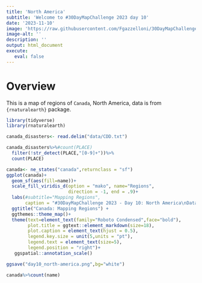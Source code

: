 ```yaml
---
title: 'North America'
subtitle: 'Welcome to #30DayMapChallenge 2023 day 10'
date: '2023-11-10'
image: 'https://raw.githubusercontent.com/Fgazzelloni/30DayMapChallenge/master/2023/day10_north-america/day10_north-america.png'
image-alt: ''
description: ''
output: html_document
execute: 
   eval: false
---
```


# Overview

This is a map of regions of `Canada`, North America, data is from `{rnaturalearth}` package. 



```r
library(tidyverse)
library(rnaturalearth)
```


```r
canada_disasters<- read.delim("data/CDD.txt")

canada_disasters%>%#count(PLACE)
  filter(!str_detect(PLACE,"[0-9]+"))%>%
  count(PLACE)
```

```r
canada<- ne_states("canada",returnclass = "sf")
ggplot(canada)+
  geom_sf(aes(fill=name))+
  scale_fill_viridis_d(option = "mako", name="Regions",
                       direction = -1, end = .9)+
  labs(#subtitle="Mapping Regions",
       caption = "#30DayMapChallenge 2023 - Day 10: North America\nDataSource {rnaturalearth} | Map: @fgazzelloni)")+
  ggtitle("Canada: Mapping Regions") +
  ggthemes::theme_map()+
  theme(text=element_text(family="Roboto Condensed",face="bold"),
        plot.title = ggtext::element_markdown(size=18),
        plot.caption = element_text(hjust = 0.5),
        legend.key.size = unit(5,units = "pt"),
        legend.text = element_text(size=5),
        legend.position = "right")+
   ggspatial::annotation_scale()
```

```r
ggsave("day10_north-america.png",bg="white")
```


```r
canada%>%count(name)
```

